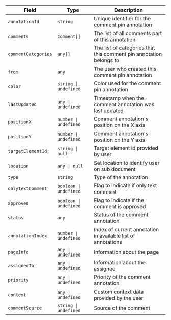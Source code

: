 | Field | Type | Description |
| --- | --- | --- |
| `annotationId` | `string` | Unique identifier for the comment pin annotation |
| `comments` | `Comment[]` | The list of all comments part of this annotation |
| `commentCategories` | `any[]` | The list of categories that this comment pin annotation belongs to |
| `from` | `any` | The user who created this comment pin annotation |
| `color` | `string \| undefined` | Color used for the comment pin annotation |
| `lastUpdated` | `any \| undefined` | Timestamp when the comment annotation was last updated |
| `positionX` | `number \| undefined` | Comment annotation's position on the X axis |
| `positionY` | `number \| undefined` | Comment annotation's position on the Y axis |
| `targetElementId` | `string \| null` | Target element id provided by user |
| `location` | `any \| null` | Set location to identify user on sub document |
| `type` | `string` | Type of the annotation |
| `onlyTextComment` | `boolean \| undefined` | Flag to indicate if only text comment |
| `approved` | `boolean \| undefined` | Flag to indicate if the comment is approved |
| `status` | `any` | Status of the comment annotation |
| `annotationIndex` | `number \| undefined` | Index of current annotation in available list of annotations |
| `pageInfo` | `any \| undefined` | Information about the page |
| `assignedTo` | `any \| undefined` | Information about the assignee |
| `priority` | `any \| undefined` | Priority of the comment annotation |
| `context` | `any \| undefined` | Custom context data provided by the user |
| `commentSource` | `string \| undefined` | Source of the comment |